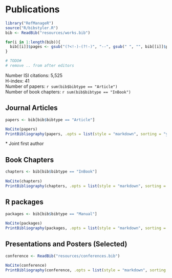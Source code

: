 # Publications

```r
library("RefManageR")
source("R/bibstyler.R")
bib <- ReadBib("resources/works.bib")

for(i in 1:length(bib)){
  bib[[i]]$pages <- gsub("(?<!-)-(?!-)", "--", gsub(" ", "", bib[[i]]$pages), perl = TRUE)
}

# TODO#
# remove .. from after editors

```


Number ISI citations: 5,525\
H-index: 41\
Number of papers: `r sum(bib$bibtype == "Article")`\
Number of book chapters: `r sum(bib$bibtype == "InBook")`  

## Journal Articles
```r

papers <- bib[bib$bibtype == "Article"]

NoCite(papers)
PrintBibliography(papers, .opts = list(style = "markdown", sorting = "ydnt", max.names = Inf, no.print.fields = c("number", "eprint", "issn", "isbn", "url", "month", "date")))
```

\* Joint first author

## Book Chapters

```r

chapters <- bib[bib$bibtype == "InBook"]
  
NoCite(chapters)
PrintBibliography(chapters, .opts = list(style = "markdown", sorting = "ydnt", max.names = 20, no.print.fields = c("number", "eprint", "issn", "isbn", "url", "month", "date")))

```


## R packages

```r

packages <- bib[bib$bibtype == "Manual"]
  
NoCite(packages)
PrintBibliography(packages, .opts = list(style = "markdown", sorting = "ydnt", max.names = 20))

```


## Presentations and Posters (Selected)

```r

conference <- ReadBib("resources/conferences.bib")

NoCite(conference)
PrintBibliography(conference, .opts = list(style = "markdown", sorting = "ydnt", max.names = 20, no.print.fields = c("ISSN", "month", "date")))
```
